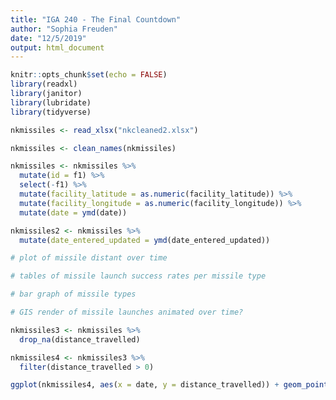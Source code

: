 ```yaml
---
title: "IGA 240 - The Final Countdown"
author: "Sophia Freuden"
date: "12/5/2019"
output: html_document
---
```


```r
knitr::opts_chunk$set(echo = FALSE)
library(readxl)
library(janitor)
library(lubridate)
library(tidyverse)
```

```r
nkmissiles <- read_xlsx("nkcleaned2.xlsx")

nkmissiles <- clean_names(nkmissiles)

nkmissiles <- nkmissiles %>%
  mutate(id = f1) %>%
  select(-f1) %>%
  mutate(facility_latitude = as.numeric(facility_latitude)) %>%
  mutate(facility_longitude = as.numeric(facility_longitude)) %>%
  mutate(date = ymd(date))

nkmissiles2 <- nkmissiles %>%
  mutate(date_entered_updated = ymd(date_entered_updated))
```

```r
# plot of missile distant over time

# tables of missile launch success rates per missile type

# bar graph of missile types

# GIS render of missile launches animated over time?
```

```r
nkmissiles3 <- nkmissiles %>%
  drop_na(distance_travelled)
```

```r
nkmissiles4 <- nkmissiles3 %>%
  filter(distance_travelled > 0)
```

```r
ggplot(nkmissiles4, aes(x = date, y = distance_travelled)) + geom_point()
```

